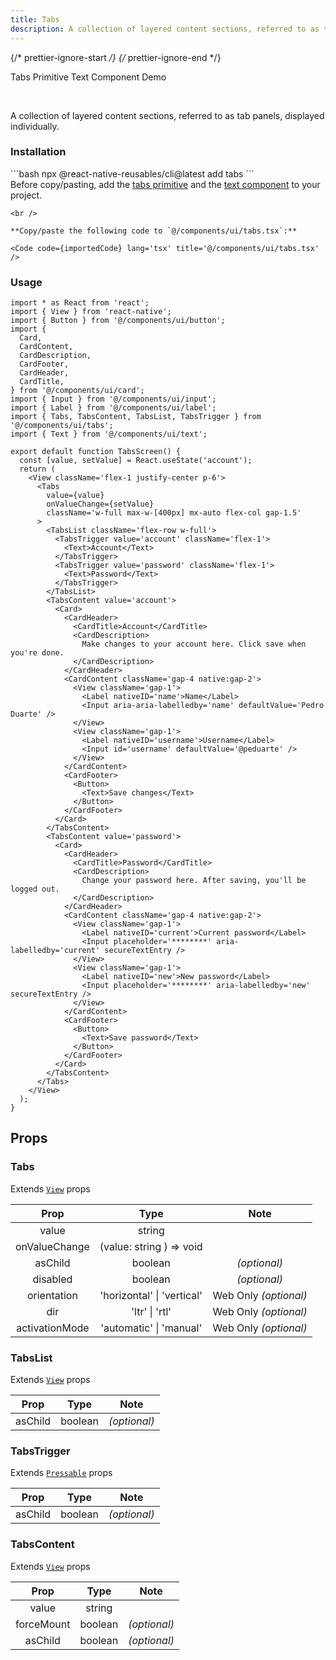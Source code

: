 ```yaml
---
title: Tabs 
description: A collection of layered content sections, referred to as tab panels, displayed individually.
---
```


{/* prettier-ignore-start */}
{/* prettier-ignore-end */}


<LinkButton href='https://rn-primitives.vercel.app/tabs'>Tabs Primitive</LinkButton>
<LinkButton href='/components/text'>Text Component</LinkButton>
<LinkButton target='_blank' href='https://rnr-showcase.vercel.app/tabs'>
  Demo
</LinkButton>

<br />

A collection of layered content sections, referred to as tab panels, displayed individually.

### Installation

<Tabs>
  <TabItem label='CLI'> 
    ```bash
    npx @react-native-reusables/cli@latest add tabs
    ```
  </TabItem>
  <TabItem label='Manual'>
    <Aside type='tip' title='Dependencies'>
      Before copy/pasting, add the <a href='https://rn-primitives.vercel.app/tabs' className='text-white font-bold'> tabs primitive</a> and the <a href='/components/text' className='text-white font-bold'>text component</a> to your project.
    </Aside>

    <br />

    **Copy/paste the following code to `@/components/ui/tabs.tsx`:**

    <Code code={importedCode} lang='tsx' title='@/components/ui/tabs.tsx' />
  </TabItem>
</Tabs>


### Usage

```tsx
import * as React from 'react';
import { View } from 'react-native';
import { Button } from '@/components/ui/button';
import {
  Card,
  CardContent,
  CardDescription,
  CardFooter,
  CardHeader,
  CardTitle,
} from '@/components/ui/card';
import { Input } from '@/components/ui/input';
import { Label } from '@/components/ui/label';
import { Tabs, TabsContent, TabsList, TabsTrigger } from '@/components/ui/tabs';
import { Text } from '@/components/ui/text';

export default function TabsScreen() {
  const [value, setValue] = React.useState('account');
  return (
    <View className='flex-1 justify-center p-6'>
      <Tabs
        value={value}
        onValueChange={setValue}
        className='w-full max-w-[400px] mx-auto flex-col gap-1.5'
      >
        <TabsList className='flex-row w-full'>
          <TabsTrigger value='account' className='flex-1'>
            <Text>Account</Text>
          </TabsTrigger>
          <TabsTrigger value='password' className='flex-1'>
            <Text>Password</Text>
          </TabsTrigger>
        </TabsList>
        <TabsContent value='account'>
          <Card>
            <CardHeader>
              <CardTitle>Account</CardTitle>
              <CardDescription>
                Make changes to your account here. Click save when you're done.
              </CardDescription>
            </CardHeader>
            <CardContent className='gap-4 native:gap-2'>
              <View className='gap-1'>
                <Label nativeID='name'>Name</Label>
                <Input aria-aria-labelledby='name' defaultValue='Pedro Duarte' />
              </View>
              <View className='gap-1'>
                <Label nativeID='username'>Username</Label>
                <Input id='username' defaultValue='@peduarte' />
              </View>
            </CardContent>
            <CardFooter>
              <Button>
                <Text>Save changes</Text>
              </Button>
            </CardFooter>
          </Card>
        </TabsContent>
        <TabsContent value='password'>
          <Card>
            <CardHeader>
              <CardTitle>Password</CardTitle>
              <CardDescription>
                Change your password here. After saving, you'll be logged out.
              </CardDescription>
            </CardHeader>
            <CardContent className='gap-4 native:gap-2'>
              <View className='gap-1'>
                <Label nativeID='current'>Current password</Label>
                <Input placeholder='********' aria-labelledby='current' secureTextEntry />
              </View>
              <View className='gap-1'>
                <Label nativeID='new'>New password</Label>
                <Input placeholder='********' aria-labelledby='new' secureTextEntry />
              </View>
            </CardContent>
            <CardFooter>
              <Button>
                <Text>Save password</Text>
              </Button>
            </CardFooter>
          </Card>
        </TabsContent>
      </Tabs>
    </View>
  );
}

```

## Props

### Tabs

Extends [`View`](https://reactnative.dev/docs/view#props) props

|     Prop     |           Type           |     Note     |
| :----------: | :----------------------: | :----------: |
|     value     |   string         | |
| onValueChange | (value: string ) => void |  |
| asChild | boolean | _(optional)_ |
|   disabled   |         boolean          | _(optional)_ |
| orientation | 'horizontal' \| 'vertical' | Web Only _(optional)_ |
| dir | 'ltr' \| 'rtl' | Web Only _(optional)_ |
| activationMode | 'automatic' \| 'manual' | Web Only _(optional)_ |

### TabsList

Extends [`View`](https://reactnative.dev/docs/view#props) props

|  Prop   |  Type   |     Note     |
| :-----: | :-----: | :----------: |
| asChild | boolean | _(optional)_ |

### TabsTrigger

Extends [`Pressable`](https://reactnative.dev/docs/pressable#props) props

|  Prop   |  Type   |     Note     |
| :-----: | :-----: | :----------: |
| asChild | boolean | _(optional)_ |

### TabsContent

Extends [`View`](https://reactnative.dev/docs/view#props) props

|  Prop   |  Type   |     Note     |
| :-----: | :-----: | :----------: |
| value | string |  |
| forceMount | boolean | _(optional)_ |
| asChild | boolean | _(optional)_ |